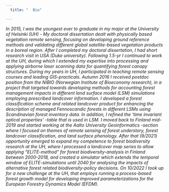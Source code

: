 ---
  title: "  Bio"

---
  
 _In 2015, I was the youngest ever to graduate in my major at the University of Helsinki (UH) - _
 _My doctoral dissertation dealt with physically based vegetation remote sensing, focusing on_
 _developing ground reference methods and validating different global satellite-based vegetation_
 _products in a boreal region. After I completed my doctoral dissertation, I had short research_
 _visit in USA (Duke university). Following 1.5-yr I continued to work at the UH, during which I_
 _extended my expertise into processing and applying airborne laser scanning data for quantifying_
 _forest canopy structures. During my years in UH, I participated in teaching remote sensing courses_
 _and leading GIS-practicals. Autumn 2016 I received postdoc position from the NIBIO (Norwegian _
 _Institute of Bioeconomy research), in a project that targeted towards developing methods for_
 _accounting forest management impacts in different land surface model (LSM) simulations employing_
 _prescribed landcover information. I developed a forest classification scheme and related landcover_
 _product for enhancing the description of managed Fennoscandic forests in different LSMs using_ 
 _Scandinavian forest inventory data. In addition, I refined the 'time invariant optical properties'_
 _-table that is used in LSM. I moved back to Finland mid-2019 and started working at the Aalto_
 _University Geoinformatics -section where I focused on themes of remote sensing of forest understory,_ 
 _forest landcover classification, and land surface phenology. After that (9/2021) opportunity emerged_
 _to expand my competence to forest biodiversity research at the UH, where I processed a landcover map_       _series to allow applying "ELITE-method" for forest biodiversity-analysis in Finland between 2000-2018,_
 _and created a simulator which extends the temporal window of ELITE-simulations until 2040 for analysing_
 _the impacts of alternative forest related biodiversity-policy decisions. On 10/2022 I took up for a new_
 _challenge at the UH, that employs running a process-based forest growth model for developing improved_
 _parameterizations for the European Forestry Dynamics Model (EFDM)._ 


                                       